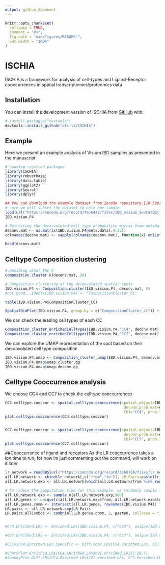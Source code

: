 ```yaml
---
output: github_document
---
```


<!-- README.md is generated from README.Rmd. Please edit that file -->

```r
knitr::opts_chunk$set(
  collapse = TRUE,
  comment = "#>",
  fig.path = "man/figures/README-",
  out.width = "100%"
)
```

# ISCHIA

<!-- badges: start -->
<!-- badges: end -->

ISCHIA is a framework for analysis of cell-types and Ligand-Receptor cooccurrences in spatial transcriptomics/proteomics data

## Installation

You can install the development version of ISCHIA from [GitHub](https://github.com/) with:

``` r
# install.packages("devtools")
devtools::install_github("ati-lz/ISCHIA")
```

## Example

Here we present an example analysis of Visium IBD samples as presented in the manuscript

```r

# Loading required packages
library(ISCHIA)
library(robustbase)
library(data.table)
library(ggplot2)
library(Seurat)
library(dplyr)

```


```r

## You can download the example dataset from Zenodo repository,[10.5281/zenodo.7589581] IBD_Visium_SeuratObj.RData
# here we will subset the dataset to only one sample 
load(url("https://zenodo.org/record/7636442/files/IBD_visium_SeuratObj_small.RData?download=1"))
IBD.visium.P4

# Extracting the deconvoluted cell type probability matrix from metadata
deconv.mat <- as.matrix(IBD.visium.P4@meta.data[,9:28])
colnames(deconv.mat) <- sapply(colnames(deconv.mat), function(x) unlist(strsplit(x, split = "_"))[2])

head(deconv.mat)

```

## Celltype Composition clustering

```r

# Deciding about the k
Composition.cluster.k(deconv.mat, 20)

# Composition clustering of the deconvoluted spatial spots
IBD.visium.P4 <- Composition.cluster(IBD.visium.P4, deconv.mat, 8)
#not good...Idents(IBD.visium.P4) <- "CompositionCluster_CC"

table(IBD.visium.P4$CompositionCluster_CC)

SpatialDimPlot(IBD.visium.P4, group.by = c("CompositionCluster_CC")) + scale_fill_manual(values = c("cyan", "orange", "purple","green","yellow","blue", "red","black"))

```
We can check the leading cell types of each CC

```r
Composition_cluster_enrichedCelltypes(IBD.visium.P4,"CC4", deconv.mat)
Composition_cluster_enrichedCelltypes(IBD.visium.P4,"CC7", deconv.mat)


```
We can explore the UMAP representation of the spot based on their deconvoluted cell type composition

```r
IBD.visium.P4.umap <- Composition_cluster_umap(IBD.visium.P4, deconv.mat)
IBD.visium.P4.umap$umap.cluster.gg
IBD.visium.P4.umap$umap.deconv.gg

```

## Celltype Cooccurrence analysis
We choose CC4 and CC7 to check the celltype cooccurrences

```r
CC4.celltype.cooccur <- spatial.celltype.cooccurence(spatial.object=IBD.visium.P4,
                                                      deconv.prob.mat=deconv.mat,
                                                      COI="CC4", prob.th= 0.05, Condition=unique(IBD.visium.P4$orig.ident))
plot.celltype.cooccurence(CC4.celltype.cooccur)


CC7.celltype.cooccur <- spatial.celltype.cooccurence(spatial.object=IBD.visium.P4,
                                                      deconv.prob.mat=deconv.mat,
                                                      COI="CC7", prob.th= 0.05, Condition=unique(IBD.visium.P4$orig.ident))
plot.celltype.cooccurence(CC7.celltype.cooccur)

```

##Cooccurrence of ligand and receptors
As the LR cooccurrence takes a lon time to run, for now Im just commenting out the command, will work on it later

```r
lr_network = readRDS(url("https://zenodo.org/record/3260758/files/lr_network.rds"))
all.LR.network <- cbind(lr_network[,c("from","to")], LR_Pairs=paste(lr_network$from, lr_network$to, sep = "_"))
all.LR.network.exp <- all.LR.network[which(all.LR.network$from %in% rownames(IBD.visium.P4) & all.LR.network$to %in% rownames(IBD.visium.P4)),]

# To reduce the computation time for this example, we randomly sample from the whole dataset of LR interactions
all.LR.network.exp <- sample_n(all.LR.network.exp,500)
all.LR.genes <- unique(c(all.LR.network.exp$from, all.LR.network.exp$to))
all.LR.genes.comm <- intersect(all.LR.genes, rownames(IBD.visium.P4))
LR.pairs <- all.LR.network.exp$LR_Pairs
LR.pairs.AllCombos <- combn(all.LR.genes.comm, 2, paste0, collapse = "_")


#CC4.Enriched.LRs <- Enriched.LRs(IBD.visium.P4, c("CC4"), unique(IBD.visium.P4$orig.ident), all.LR.genes.comm, LR.pairs, 1, 0.2)

#CC7.Enriched.LRs <- Enriched.LRs(IBD.visium.P4, c("CC7"), unique(IBD.visium.P4$orig.ident), all.LR.genes.comm, LR.pairs, 1, 0.2)

#CC1vsCC4.Enriched.LRs.Specific <- Diff.cooc.LRs(CC4.Enriched.LRs, CC7.Enriched.LRs, 0.05, 0.1)

#ChordPlot.Enriched.LRs(CC4.Enriched.LRs$COI.enrcihed.LRs[1:20,])
#SankeyPlot.Diff.LRs(CC4.Enriched.LRs$COI.enrcihed.LRs, CC7.Enriched.LRs$COI.enrcihed.LRs)

```
